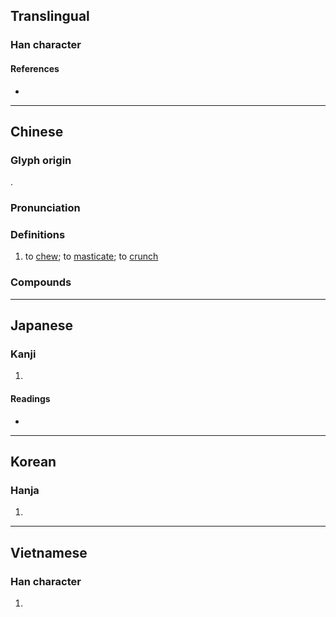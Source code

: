 {{character info/new}}
==Translingual==

===Han character===
{{Han char|rn=30|rad=口|as=18|sn=21|four=62046|canj=RBWI|ids=⿰口爵}}

====References====
* {{Han ref|kx=0214.180|dkj=04602|dj=0437.080|hdz=10704.080|uh=56BC|ud=22204|bh=C45A|bd=50266}}

----

==Chinese==
{{zh-forms|alt=𪚅}}

===Glyph origin===
{{Han etym}}
{{Han compound|口|爵|ls=psc|c1=s|c2=p}}.

===Pronunciation===
{{zh-pron
|m=jiáo,jiào,jué
|m_note=jiáo - vernacular; jiào - only used in {{zh-l|*倒嚼}} (Mainland standard); jué - literary
|m-s=
|c=zoek6,zoek3,ziu6
|c-t=
|g=
|h=pfs=
|j=
|md=
|mn=xm,zz:chio̍h/qz,tw:chia̍uh/qz:chhia̍uh/ml:chio̍k/tw:chiok
|mn_note=chio̍h/chia̍uh/chhia̍uh - vernacular; chio̍k/chiok - literary
|mn-t=ziag4
|w=
|x=
|mc=y
|oc=y
|cat=v
}}

===Definitions===
{{zh-hanzi}}

# to [[chew]]; to [[masticate]]; to [[crunch]]

===Compounds===
{{zh-der|嚼用|嚼舌|味同嚼蠟|嚼墨噴紙|屠門大嚼|嚼旃|嚼咬人|嚼菜根|嚼齒|嚼子|咬釘嚼鐵|嚼裹兒|亂嚼舌頭|嚼蛆|倒嚼|嚼穀|嚼舌頭|咀英嚼華|大吃大嚼|嚼舌根|嚼說|嚼蠟|咬嚼|咀嚼肌|咀嚼|咬文嚼字|混嚼舌根|死吃死嚼|摶沙嚼蠟|白嚼人|朵頤大嚼|白嚼蛆|沒嚼頭|望門大嚼|細嚼慢嚥|細嚼|臭嚼|裂眥嚼齒}}

----

==Japanese==

===Kanji===
{{ja-kanji|grade=|rs=口18}}

# {{defn|lang=ja|sort=口18}}

====Readings====
* {{ja-readings|goon=[[ざく]] (zaku)|kanon=[[しゃく]] (shaku)|kun=[[かむ]] (kamu)}}

----

==Korean==

===Hanja===
{{ko-hanja|hangeul=작|rv=jak|mr=chak}}

# {{defn|lang=ko|sort=口18}}

----

==Vietnamese==

===Han character===
{{vi-hantu|tước|rs=口18}}

# {{defn|vi}}